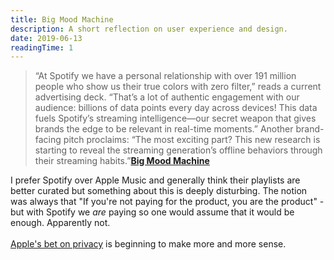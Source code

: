 ```yaml
---
title: Big Mood Machine
description: A short reflection on user experience and design.
date: 2019-06-13
readingTime: 1
---
```


>“At Spotify we have a personal relationship with over 191 million people who show us their true colors with zero filter,” reads a current advertising deck. “That’s a lot of authentic engagement with our audience: billions of data points every day across devices! This data fuels Spotify’s streaming intelligence—our secret weapon that gives brands the edge to be relevant in real-time moments.” Another brand-facing pitch proclaims: “The most exciting part? This new research is starting to reveal the streaming generation’s offline behaviors through their streaming habits.”**[Big Mood Machine](https://thebaffler.com/downstream/big-mood-machine-pelly)**

I prefer Spotify over Apple Music and generally think their playlists are better curated but something about this is deeply disturbing. The notion was always that "If you're not paying for the product, you are the product" - but with Spotify we _are_ paying so one would assume that it would be enough. Apparently not. <br /><br />
[Apple's bet on privacy](https://www.apple.com/privacy/) is beginning to make more and more sense.